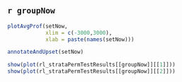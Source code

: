 
## `r groupNow`
```r
plotAvgProf(setNow,
            xlim = c(-3000,3000),
            xlab = paste(names(setNow)))
```

```r
annotateAndUpset(setNow)
```

```r
show(plot(rl_strataPermTestResults[[groupNow]][[1]]))
show(plot(rl_strataPermTestResults[[groupNow]][[2]]))
```

